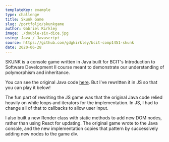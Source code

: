 ```yaml
---
templateKey: example
type: challenge
title: Skunk Game
slug: /portfolio/skunkgame
author: Gabriel Kirkley
image: ./double-six-dice.jpg
using: Java / Javascript
source: https://github.com/gdgkirkley/bcit-comp1451-skunk
date: 2020-06-28
---
```



SKUNK is a console game written in Java built for BCIT's Introduction to
Software Development II course meant to demonstrate our understanding of
polymorphism and inheritance.

You can see the original Java code
[here](https://github.com/gdgkirkley/bcit-comp1451-skunk). But I've rewritten it
in JS so that you can play it below!

The fun part of rewriting the JS game was that the original Java code relied
heavily on while loops and iterators for the implementation. In JS, I had to
change all of that to callbacks to allow user input.

I also built a new Render class with static methods to add new DOM nodes, rather
than using React for updating. The original game wrote to the Java console, and
the new implementation copies that pattern by successively adding new nodes to
the game div.

<SkunkGame />
